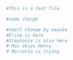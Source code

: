 
```r
#This is a test file

#some change

#small change by maaike
#Elina is here
#Stephanie is also here
# Max skips Henry
# Marietta is trying

```


